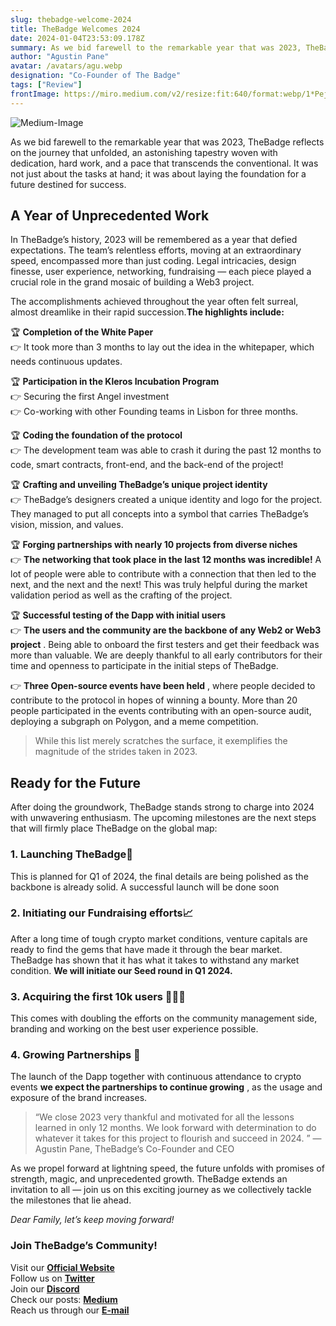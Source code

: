 ```yaml
---
slug: thebadge-welcome-2024
title: TheBadge Welcomes 2024
date: 2024-01-04T23:53:09.178Z
summary: As we bid farewell to the remarkable year that was 2023, TheBadge reflects on the journey that unfolded, an astonishing tapestry woven with dedication, hard work...
author: "Agustin Pane"
avatar: /avatars/agu.webp
designation: "Co-Founder of The Badge"
tags: ["Review"]
frontImage: https://miro.medium.com/v2/resize:fit:640/format:webp/1*PejhY1KAXkI50PX2i8RR-g.png
---
```


![Medium-Image](https://miro.medium.com/v2/resize:fit:640/format:webp/1*PejhY1KAXkI50PX2i8RR-g.png)

As we bid farewell to the remarkable year that was 2023, TheBadge reflects on the journey that unfolded, an astonishing tapestry woven with dedication, hard work, and a pace that transcends the conventional. It was not just about the tasks at hand; it was about laying the foundation for a future destined for success.

## **A Year of Unprecedented Work**

In TheBadge’s history, 2023 will be remembered as a year that defied expectations. The team’s relentless efforts, moving at an extraordinary speed, encompassed more than just coding. Legal intricacies, design finesse, user experience, networking, fundraising — each piece played a crucial role in the grand mosaic of building a Web3 project.

The accomplishments achieved throughout the year often felt surreal, almost dreamlike in their rapid succession.**The highlights include:**

🏆 **Completion of the White Paper** <br/>
👉 It took more than 3 months to lay out the idea in the whitepaper, which needs continuous updates.

🏆 **Participation in the Kleros Incubation Program** <br/>
👉 Securing the first Angel investment <br/>
👉 Co-working with other Founding teams in Lisbon for three months.

🏆 **Coding the foundation of the protocol** <br/>
👉 The development team was able to crash it during the past 12 months to code, smart contracts, front-end, and the back-end of the project!

🏆 **Crafting and unveiling TheBadge’s unique project identity** <br/>
👉 TheBadge’s designers created a unique identity and logo for the project. They managed to put all concepts into a symbol that carries TheBadge’s vision, mission, and values.

🏆 **Forging partnerships with nearly 10 projects from diverse niches** <br/>
👉 **The networking that took place in the last 12 months was incredible!** A lot of people were able to contribute with a connection that then led to the next, and the next and the next! This was truly helpful during the market validation period as well as the crafting of the project.

🏆 **Successful testing of the Dapp with initial users** <br/>
👉 **The users and the community are the backbone of any Web2 or Web3 project** . Being able to onboard the first testers and get their feedback was more than valuable. We are deeply thankful to all early contributors for their time and openness to participate in the initial steps of TheBadge.

👉 **Three Open-source events have been held** , where people decided to contribute to the protocol in hopes of winning a bounty. More than 20 people participated in the events contributing with an open-source audit, deploying a subgraph on Polygon, and a meme competition.

> While this list merely scratches the surface, it exemplifies the magnitude of the strides taken in 2023.

## Ready for the Future

After doing the groundwork, TheBadge stands strong to charge into 2024 with unwavering enthusiasm. The upcoming milestones are the next steps that will firmly place TheBadge on the global map:

### 1. Launching TheBadge🚀

This is planned for Q1 of 2024, the final details are being polished as the backbone is already solid. A successful launch will be done soon

### 2. Initiating our Fundraising efforts📈

After a long time of tough crypto market conditions, venture capitals are ready to find the gems that have made it through the bear market. TheBadge has shown that it has what it takes to withstand any market condition. **We will initiate our Seed round in Q1 2024.**

### 3. Acquiring the first 10k users 🙋🏻‍♂️

This comes with doubling the efforts on the community management side, branding and working on the best user experience possible.

### 4. Growing Partnerships 🤝

The launch of the Dapp together with continuous attendance to crypto events **we expect the partnerships to continue growing** , as the usage and exposure of the brand increases.

> “We close 2023 very thankful and motivated for all the lessons learned in only 12 months. We look forward with determination to do whatever it takes for this project to flourish and succeed in 2024. ” — Agustin Pane, TheBadge’s Co-Founder and CEO

As we propel forward at lightning speed, the future unfolds with promises of strength, magic, and unprecedented growth. TheBadge extends an invitation to all — join us on this exciting journey as we collectively tackle the milestones that lie ahead.

*Dear Family, let’s keep moving forward!*


### Join TheBadge’s Community!

Visit our **[Official Website](https://www.thebadge.xyz/)** <br/>
Follow us on **[Twitter](https://twitter.com/thebadgexyz)** <br/>
Join our **[Discord](https://discord.com/invite/C7vgYeUk)** <br/>
Check our posts: **[Medium](https://medium.com/@TheBadge)** <br/>
Reach us through our **[E-mail](mailto:hello@thebadge.xyz)**
